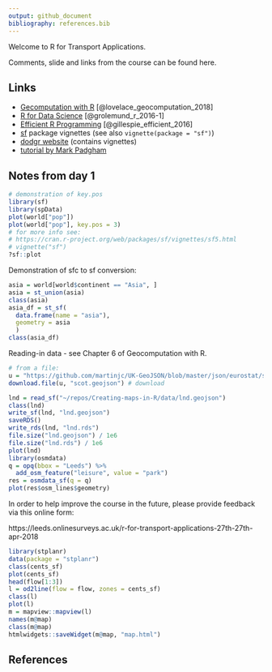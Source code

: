 ```yaml
---
output: github_document
bibliography: references.bib
---
```


Welcome to R for Transport Applications. 

Comments, slide and links from the course can be found here.

## Links

- [Gecomputation with R](http://geocompr.robinlovelace.net/) [@lovelace_geocomputation_2018]
- [R for Data Science](http://r4ds.had.co.nz/) [@grolemund_r_2016-1]
- [Efficient R Programming](https://csgillespie.github.io/efficientR/) [@gillespie_efficient_2016]
- [sf](https://cran.r-project.org/web/packages/sf/vignettes/) package vignettes (see also `vignette(package = "sf")`)
- [dodgr website](https://atfutures.github.io/dodgr/) (contains vignettes)
- [tutorial by Mark Padgham](https://github.com/mpadge/r4trans-april18/blob/master/bristol.Rmd)

## Notes from day 1

```r
# demonstration of key.pos
library(sf)
library(spData)
plot(world["pop"])
plot(world["pop"], key.pos = 3)
# for more info see:
# https://cran.r-project.org/web/packages/sf/vignettes/sf5.html
# vignette("sf")
?sf::plot
```

Demonstration of sfc to sf conversion:

```r
asia = world[world$continent == "Asia", ]
asia = st_union(asia)
class(asia)
asia_df = st_sf(
  data.frame(name = "asia"),
  geometry = asia
  )
class(asia_df)
```

Reading-in data - see Chapter 6 of Geocomputation with R.

```r
# from a file:
u = "https://github.com/martinjc/UK-GeoJSON/blob/master/json/eurostat/sco/topo_nuts2.json"
download.file(u, "scot.geojson") # download
```

```r
lnd = read_sf("~/repos/Creating-maps-in-R/data/lnd.geojson")
class(lnd)
write_sf(lnd, "lnd.geojson")
saveRDS()
write_rds(lnd, "lnd.rds")
file.size("lnd.geojson") / 1e6
file.size("lnd.rds") / 1e6
plot(lnd)
library(osmdata)
q = opq(bbox = "Leeds") %>% 
  add_osm_feature("leisure", value = "park")
res = osmdata_sf(q = q)
plot(res$osm_lines$geometry)
```

In order to help improve the course in the future, please provide feedback via this online form:

https://leeds.onlinesurveys.ac.uk/r-for-transport-applications-27th-27th-apr-2018

```r
library(stplanr)
data(package = "stplanr")
class(cents_sf)
plot(cents_sf)
head(flow[1:3])
l = od2line(flow = flow, zones = cents_sf)
class(l)
plot(l)
m = mapview::mapview(l)
names(m@map)
class(m@map)
htmlwidgets::saveWidget(m@map, "map.html")
```


## References
